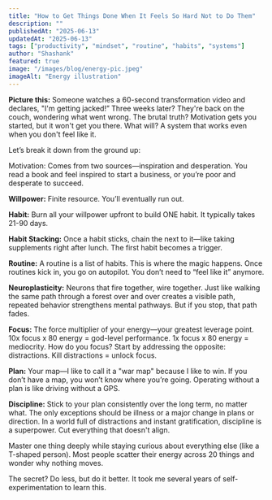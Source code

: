 ```yaml
---
title: "How to Get Things Done When It Feels So Hard Not to Do Them"
description: ""
publishedAt: "2025-06-13"
updatedAt: "2025-06-13"
tags: ["productivity", "mindset", "routine", "habits", "systems"]
author: "Shashank"
featured: true
image: "/images/blog/energy-pic.jpeg"
imageAlt: "Energy illustration"
---
```


**Picture this:** Someone watches a 60-second transformation video and declares, "I'm getting jacked!” Three weeks later? They're back on the couch, wondering what went wrong. The brutal truth? Motivation gets you started, but it won't get you there. What will? A system that works even when you don't feel like it.

Let’s break it down from the ground up:

Motivation: Comes from two sources—inspiration and desperation. You read a book and feel inspired to start a business, or you’re poor and desperate to succeed.

**Willpower:** Finite resource. You’ll eventually run out.

**Habit:** Burn all your willpower upfront to build ONE habit. It typically takes 21-90 days.

**Habit Stacking:** Once a habit sticks, chain the next to it—like taking supplements right after lunch. The first habit becomes a trigger.

**Routine:** A routine is a list of habits. This is where the magic happens. Once routines kick in, you go on autopilot. You don’t need to “feel like it” anymore.

**Neuroplasticity:** Neurons that fire together, wire together. Just like walking the same path through a forest over and over creates a visible path, repeated behavior strengthens mental pathways. But if you stop, that path fades.

**Focus:** The force multiplier of your energy—your greatest leverage point. 10x focus x 80 energy = god-level performance. 1x focus x 80 energy = mediocrity. How do you focus? Start by addressing the opposite: distractions. Kill distractions = unlock focus.

**Plan:** Your map—I like to call it a "war map" because I like to win. If you don’t have a map, you won’t know where you’re going. Operating without a plan is like driving without a GPS.

**Discipline:** Stick to your plan consistently over the long term, no matter what. The only exceptions should be illness or a major change in plans or direction. In a world full of distractions and instant gratification, discipline is a superpower. Cut everything that doesn't align.

Master one thing deeply while staying curious about everything else (like a T-shaped person). Most people scatter their energy across 20 things and wonder why nothing moves.

The secret? Do less, but do it better. It took me several years of self-experimentation to learn this.
